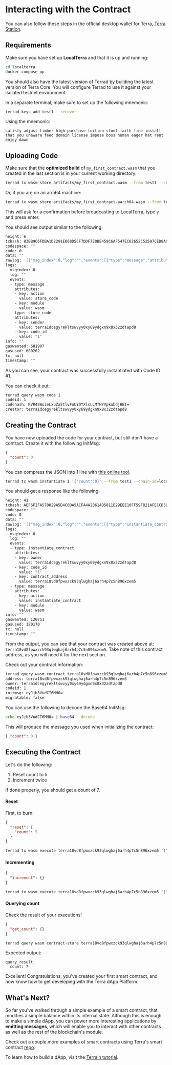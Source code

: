 
# Interacting with the Contract

<Admonition type="tip">

You can also follow these steps in the official desktop wallet for Terra, [Terra Station](https://station.terra.money).

</Admonition>

## Requirements

Make sure you have set up **LocalTerra** and that it is up and running:

```sh
cd localterra
docker-compose up
```

You should also have the latest version of Terrad by building the latest version of Terra Core. You will configure Terrad to use it against your isolated testnet environment.

In a separate terminal, make sure to set up the following mnemonic:

```sh
terrad keys add test1 --recover
```

Using the mnemonic:

```
satisfy adjust timber high purchase tuition stool faith fine install that you unaware feed domain license impose boss human eager hat rent enjoy dawn
```

## Uploading Code

Make sure that the **optimized build** of `my_first_contract.wasm` that you created in the last section is in your current working directory.

```sh
terrad tx wasm store artifacts/my_first_contract.wasm --from test1 --chain-id=localterra --gas=auto --fees=100000uluna --broadcast-mode=block
```
Or, if you are on an arm64 machine:

```sh
terrad tx wasm store artifacts/my_first_contract-aarch64.wasm --from test1 --chain-id=localterra --gas=auto --fees=100000uluna --broadcast-mode=block
```

This will ask for a confirmation before broadcasting to LocalTerra, type `y` and press enter.

You should see output similar to the following:

```sh
height: 6
txhash: 83BB9C6FDBA1D2291E068D5CF7DDF7E0BE459C6AF547EC82652C52507CED8A9F
codespace: ""
code: 0
data: ""
rawlog: '[{"msg_index":0,"log":"","events":[{"type":"message","attributes":[{"key":"action","value":"store_code"},{"key":"module","value":"wasm"}]},{"type":"store_code","attributes":[{"key":"sender","value":"terra1dcegyrekltswvyy0xy69ydgxn9x8x32zdtapd8"},{"key":"code_id","value":"1"}]}]}]'
logs:
- msgindex: 0
  log: ""
  events:
  - type: message
    attributes:
    - key: action
      value: store_code
    - key: module
      value: wasm
  - type: store_code
    attributes:
    - key: sender
      value: terra1dcegyrekltswvyy0xy69ydgxn9x8x32zdtapd8
    - key: code_id
      value: "1"
info: ""
gaswanted: 681907
gasused: 680262
tx: null
timestamp: ""
```

As you can see, your contract was successfully instantiated with Code ID #1.

You can check it out:

```sh
terrad query wasm code 1
codeid: 1
codehash: KVR4SWuieLxuZaStlvFoUY9YXlcLLMTHYVpkubdjHEI=
creator: terra1dcegyrekltswvyy0xy69ydgxn9x8x32zdtapd8
```

## Creating the Contract

You have now uploaded the code for your contract, but still don't have a contract. Create it with the following InitMsg:

```json
{
  "count": 0
}
```

You can compress the JSON into 1 line with [this online tool](https://goonlinetools.com/json-minifier/).

```sh
terrad tx wasm instantiate 1 '{"count":0}' --from test1 --chain-id=localterra --fees=10000uluna --gas=auto --broadcast-mode=block
```

You should get a response like the following:

```sh
height: 41
txhash: AEF6F2FA570029A5D4C0DA5ACFA4A2B614D5811E29EEE10FF59F821AFECCD399
codespace: ""
code: 0
data: ""
rawlog: '[{"msg_index":0,"log":"","events":[{"type":"instantiate_contract","attributes":[{"key":"owner","value":"terra1dcegyrekltswvyy0xy69ydgxn9x8x32zdtapd8"},{"key":"code_id","value":"1"},{"key":"contract_address","value":"terra18vd8fpwxzck93qlwghaj6arh4p7c5n896xzem5"}]},{"type":"message","attributes":[{"key":"action","value":"instantiate_contract"},{"key":"module","value":"wasm"}]}]}]'
logs:
- msgindex: 0
  log: ""
  events:
  - type: instantiate_contract
    attributes:
    - key: owner
      value: terra1dcegyrekltswvyy0xy69ydgxn9x8x32zdtapd8
    - key: code_id
      value: "1"
    - key: contract_address
      value: terra18vd8fpwxzck93qlwghaj6arh4p7c5n896xzem5
  - type: message
    attributes:
    - key: action
      value: instantiate_contract
    - key: module
      value: wasm
info: ""
gaswanted: 120751
gasused: 120170
tx: null
timestamp: ""
```

From the output, you can see that your contract was created above at: `terra18vd8fpwxzck93qlwghaj6arh4p7c5n896xzem5`. Take note of this contract address, as you will need it for the next section.

Check out your contract information:

```sh
terrad query wasm contract terra18vd8fpwxzck93qlwghaj6arh4p7c5n896xzem5
address: terra18vd8fpwxzck93qlwghaj6arh4p7c5n896xzem5
owner: terra1dcegyrekltswvyy0xy69ydgxn9x8x32zdtapd8
codeid: 1
initmsg: eyJjb3VudCI6MH0=
migratable: false
```

You can use the following to decode the Base64 InitMsg:

```sh
echo eyJjb3VudCI6MH0= | base64 --decode
```

This will produce the message you used when initializing the contract:

```json
{ "count": 0 }
```

## Executing the Contract

Let's do the following:

1. Reset count to 5
2. Increment twice

If done properly, you should get a count of 7.

#### Reset

First, to burn:

```json
{
  "reset": {
    "count": 5
  }
}
```

```sh
terrad tx wasm execute terra18vd8fpwxzck93qlwghaj6arh4p7c5n896xzem5 '{"reset":{"count":5}}' --from test1 --chain-id=localterra --fees=1000000uluna --gas=auto --broadcast-mode=block
```

#### Incrementing

```json
{
  "increment": {}
}
```

```sh
terrad tx wasm execute terra18vd8fpwxzck93qlwghaj6arh4p7c5n896xzem5 '{"increment":{}}' --from test1 --chain-id=localterra --gas=auto --fees=1000000uluna --broadcast-mode=block
```

#### Querying count

Check the result of your executions!

```json
{
  "get_count": {}
}
```

```sh
terrad query wasm contract-store terra18vd8fpwxzck93qlwghaj6arh4p7c5n896xzem5 '{"get_count":{}}'
```

Expected output:

```
query_result:
  count: 7
```

Excellent! Congratulations, you've created your first smart contract, and now know how to get developing with the Terra dApp Platform.

## What's Next?

So far you've walked through a simple example of a smart contract, that modifies a simple balance within its internal state. Although this is enough to make a simple dApp, you can power more interesting applications by **emitting messages**, which will enable you to interact with other contracts as well as the rest of the blockchain's module.

Check out a couple more examples of smart contracts using Terra's smart contract [repo](https://github.com/terra-money/cosmwasm-contracts).

To learn how to build a dApp, visit the [Terrain tutorial](../../terrain/initial-setup.mdx).